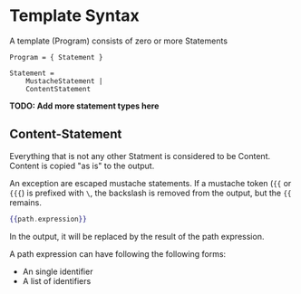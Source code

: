 # Template Syntax

A template (Program) consists of zero or more Statements

```
Program = { Statement }

Statement =
    MustacheStatement |
    ContentStatement
```

**TODO: Add more statement types here**

## Content-Statement

Everything that is not any other Statment is considered to be Content.
Content is copied "as is" to the output.

[](./content.hb-spec.json)

An exception are escaped mustache statements.
If a mustache token (`{{` or `{{{`) is prefixed with `\`, the backslash is removed from the output, but the `{{` remains.

[](./escaped-content.hb-spec.json)

```handlebars
{{path.expression}}
```

In the output, it will be replaced by the result of the path expression.

A path expression can have following the following forms:

- An single identifier
- A list of identifiers
